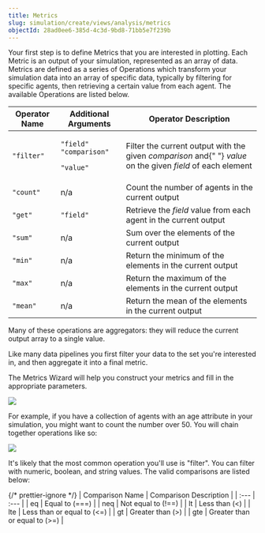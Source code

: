 ```yaml
---
title: Metrics
slug: simulation/create/views/analysis/metrics
objectId: 28ad0ee6-385d-4c3d-9bd8-71bb5e7f239b
---
```


Your first step is to define Metrics that you are interested in plotting. Each Metric is an output of your simulation, represented as an array of data. Metrics are defined as a series of Operations which transform your simulation data into an array of specific data, typically by filtering for specific agents, then retrieving a certain value from each agent. The available Operations are listed below.

<table className="docs-table">
  <thead>
    <tr>
      <th className="text-left">Operator Name</th>
      <th className="text-left">Additional Arguments</th>
      <th className="text-left">Operator Description</th>
    </tr>
  </thead>
  <tbody>
    <tr>
      <td className="text-left">
        <code>&quot;filter&quot;</code>
      </td>
      <td className="text-left">
        <p>
          <code>&quot;field&quot;</code> <code>&quot;comparison&quot;</code>
        </p>
        <p>
          <code>&quot;value&quot;</code>
        </p>
      </td>
      <td className="text-left">
        Filter the current output with the given <em>comparison</em> and{" "}
        <em>value</em> on the given <em>field</em> of each element
      </td>
    </tr>
    <tr>
      <td className="text-left">
        <code>&quot;count&quot;</code>
      </td>
      <td className="text-left">n/a</td>
      <td className="text-left">
        Count the number of agents in the current output
      </td>
    </tr>
    <tr>
      <td className="text-left">
        <code>&quot;get&quot;</code>
      </td>
      <td className="text-left">
        <code>&quot;field&quot;</code>
      </td>
      <td className="text-left">
        Retrieve the <em>field</em> value from each agent in the current output
      </td>
    </tr>
    <tr>
      <td className="text-left">
        <code>&quot;sum&quot;</code>
      </td>
      <td className="text-left">n/a</td>
      <td className="text-left">Sum over the elements of the current output</td>
    </tr>
    <tr>
      <td className="text-left">
        <code>&quot;min&quot;</code>
      </td>
      <td className="text-left">n/a</td>
      <td className="text-left">
        Return the minimum of the elements in the current output
      </td>
    </tr>
    <tr>
      <td className="text-left">
        <code>&quot;max&quot;</code>
      </td>
      <td className="text-left">n/a</td>
      <td className="text-left">
        Return the maximum of the elements in the current output
      </td>
    </tr>
    <tr>
      <td className="text-left">
        <code>&quot;mean&quot;</code>
      </td>
      <td className="text-left">n/a</td>
      <td className="text-left">
        Return the mean of the elements in the current output
      </td>
    </tr>
  </tbody>
</table>

Many of these operations are aggregators: they will reduce the current output array to a single value.

Like many data pipelines you first filter your data to the set you're interested in, and then aggregate it into a final metric.

The Metrics Wizard will help you construct your metrics and fill in the appropriate parameters.

![](https://cdn-us1.hash.ai/site/docs/analysis-metrics-1.png)

For example, if you have a collection of agents with an age attribute in your simulation, you might want to count the number over 50. You will chain together operations like so:

![](https://cdn-us1.hash.ai/site/docs/analysis-metrics-2.png)

It's likely that the most common operation you'll use is "filter". You can filter with numeric, boolean, and string values. The valid comparisons are listed below:

{/* prettier-ignore */}
| Comparison Name | Comparison Description |
| :--- | :--- |
| eq | Equal to \(===\) |
| neq | Not equal to \(!==\) |
| lt | Less than \(&lt;\) |
| lte | Less than or equal to \(&lt;=\) |
| gt | Greater than \(&gt;\) |
| gte | Greater than or equal to \(&gt;=\) |
